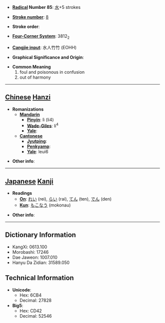 * '''[[Wiktionary:Chinese radical index| Radical]] Number 85''': [[Wiktionary:Chinese radical index 水|水]]+5 strokes

* '''[[Wiktionary:Chinese total strokes index|Stroke number]]''': [[Wiktionary:Chinese total strokes index 8|8]]

* '''Stroke order''': 

* '''[[Wiktionary:Chinese four corner index|Four-Corner System]]''': 3812<sub>2</sub>

* '''[[Wiktionary:Chinese Cangjie index|Cangjie input]]''': 水人竹竹 (EOHH)

* '''Graphical Significance and Origin''': 

* '''Common Meaning'''
*#foul and poisonous in confusion
*# out of harmony


----

== [[Chinese]] [[Hanzi]] ==

* '''Romanizations'''
** '''[[Mandarin]]'''
*** '''[[Pinyin]]''': lì (li4)
*** '''[[Wade-Giles]]''': li<sup>4</sup>
*** '''[[Yale]]''': 
** '''[[Cantonese]]'''
*** '''[[Jyutping]]''':
*** '''[[Penkyamp]]''': 
*** '''[[Yale]]''': leui6

* '''Other info''': 

----

== [[Japanese]] [[Kanji]] ==

* '''Readings'''
** '''[[On]]''': [[れい]] (rei), [[らい]] (rai), [[てん]] (ten), [[でん]] (den)
** '''[[Kun]]''': [[もこなう]] (mokonau)

* '''Other info''':  

----

== Dictionary Information ==

* KangXi: 0613.100
* Morobashi: 17246
* Dae Jaweon: 1007.010
* Hanyu Da Zidian: 31589.050

== Technical Information ==

* '''Unicode''':
** Hex: 6CB4
** Decimal: 27828
* '''Big5''':
** Hex: CD42
** Decimal: 52546